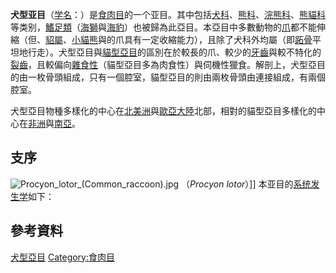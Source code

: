 {{Automatic taxobox
| name = 犬型亚目
| taxon = Caniformia
| fossil_range = {{Fossil range|42|0}}[[始新世|始新世]] - 現代
| image = Caniformia 2021 Montage.jpg
| image_width = 250px
| image_caption = 
| subordo_authority = [[Miklós_Kretzoi|Kretzoi]], 1943
| subdivision_ranks = [[科|科]]
| subdivision =
*†[[犬熊科|犬熊科]] Amphicyonidae
*[[犬科|犬科]] Canidae
*[[熊型下目|熊型下目]] Arctoidea
**[[熊总科|熊总科]] Ursoidea
***†[[半狗科|半狗科]] Hemicyonidae
***[[熊科|熊科]] Ursidae
**[[鼬总科|鼬总科]] Musteloidea
***[[小熊猫科|小熊猫科]] Ailuridae
***[[臭鼬科|臭鼬科]] Mephitidae
***[[鼬科|鼬科]] Mustelidae
***[[浣熊科|浣熊科]] Procyonidae
**[[鳍足类|鳍足类]] Pinnipedia
***†科 Semantoridae
***†[[海熊兽科|海熊兽科]] Enaliarctidae
***[[海狮总科|海狮总科]] Otarioidea
****[[海狮科|海狮科]] Otariidae
****[[海象科|海象科]] Odobenidae
***[[海豹总科|海豹总科]] Phocoidea
****†[[皮海豹科|皮海豹科]] Desmatophocidae
****[[海豹科|海豹科]] Phocidae
}}

'''犬型亚目'''（[[学名|学名]]：{{lang|la|Caniformia}}）是[[食肉目|食肉目]]的一个亚目。其中包括[[犬科|犬科]]、[[熊科|熊科]]、[[浣熊科|浣熊科]]、[[熊貓科|熊貓科]]等类别，[[鰭足類|鰭足類]]（[[海獅|海獅]]與[[海豹|海豹]]）也被歸為此亞目。本亞目中多數動物的[[爪|爪]]都不能伸縮（但{{link-en|魚貂|fisher (animal)}}{{r|Rhines}}、[[貂屬|貂屬]]{{r|Marten}}、[[小貓熊|小貓熊]]{{r|Roberts}}與{{link-en|蓬尾浣熊|Ring-tailed Cat}}{{r|Goldberg }}的爪具有一定收縮能力），且除了犬科外均屬{{link-en|躑行性|Plantigrade}}（即[[跖骨|跖骨]]平坦地行走）。犬型亞目與[[貓型亞目|貓型亞目]]的區別在於較長的爪、較少的[[牙齒|牙齒]]與較不特化的[[裂齒|裂齒]]，且較偏向[[雜食性|雜食性]]（貓型亞目多為肉食性）與伺機性獵食。解剖上，犬型亞目的{{link-en|耳骨泡|Tympanic part of the temporal bone}}由一枚骨頭組成，只有一個腔室，貓型亞目的則由兩枚骨頭由{{link-en|中隔|septum}}連接組成，有兩個腔室{{r|Ewer1973}}。

犬型亞目物種多樣化的中心在[[北美洲|北美洲]]與[[歐亞大陸|歐亞大陸]]北部，相對的貓型亞目多樣化的中心在[[非洲|非洲]]與[[南亞|南亞]]。

==支序==
[[Image:Procyon_lotor_(Common_raccoon).jpg|thumb]] （''Procyon lotor''）]]
本亚目的[[系统发生学|系统发生学]]如下{{r|Flynn}}：
{{clade | style=font-size:85%;line-height:125%
| label1 =    犬型亚目   
| 1 = {{clade
  | 1 = [[犬熊科|犬熊科]]† [[File:Ysengrinia.jpg|50px]]
  | 2 = [[犬科|犬科]] [[File:Dogs,_jackals,_wolves,_and_foxes_(Plate_XI).jpg|50px]]
  | label3 =    [[熊型下目|熊型下目]]   
  | 3 = {{clade
    | label1 =    [[熊總科|熊總科]]   
    | 1 = {{clade
      | 1 = [[半狗科|半狗科]]†
      | 2 = [[熊科|熊科]] [[File:UrsusNasutusWolf_white_background.jpg|50px]]
      }}
     | 2 = {{clade
      | label1 = [[鰭足類|鰭足類]]
       | 1 = {{clade
        | 1 = [[海熊獸屬|海熊獸屬]]† [[File:Enaliarctos_mealsi.JPG|50px]]
        | 2 = {{clade
          | label1 =    
          | 1 = [[海豹科|海豹科]] [[File:Cambridge_Natural_History_Mammalia_Fig_230_white_background.jpg|50px]]
          | 2 = {{clade
            | label1 =    
            | 1 = [[海獅科|海獅科]] [[File:NIE_1905_Seal_(white_background).jpg|50px]]
            | 2 = [[海象科|海象科]] [[File:Walrus_animal_male_detailed_photo_white_background.jpg|50px]]
            }}
          }}
        }}
      | label2 =    {{tsl|en|Musteloidea|鼬超科}}   
      | 2 = {{clade
        | label1 =    
        | 1 = [[小熊猫科|小熊猫科]] [[File:RedPandaFullBody_white_background.JPG|50px]]
        | 2 = {{clade
          | label1 =    
          | 1 = [[臭鼬科|臭鼬科]] [[File:Die_Säugthiere_in_Abbildungen_nach_der_Natur,_mit_Beschreibungen_(Plate_CXXI-)_(white_background).jpg|50px]]
          | 2 = {{clade
            | label1 =    
            | 1 = [[浣熊科|浣熊科]] [[File:Wild_animals_of_North_America,_intimate_studies_of_big_and_little_creatures_of_the_mammal_kingdom_(Page_410)_(white_background).jpg|50px]]
            | 2 = [[鼬科|鼬科]] [[File:Fitch_white_background.png|50px]]
            }}
          }}
        }}
      }}
    }}
  }}
}}

==參考資料==
{{Reflist|refs=
<ref name=Rhines>{{cite web | last = Rhines | first = C | year = 2003 | title = Martes pennanti (On-line) | publisher = Animal Diversity Web | accessdate = March 12, 2011 | url = http://animaldiversity.ummz.umich.edu/site/accounts/information/Martes_pennanti.html | archive-date = 2011-05-18 | archive-url = https://web.archive.org/web/20110518033559/http://animaldiversity.ummz.umich.edu/site/accounts/information/Martes_pennanti.html | dead-url = no }}</ref>
<ref name=Marten>{{cite web | title = American Marten | publisher = New York State Department of Environmental Conservation | url = http://www.dec.ny.gov/animals/45531.html | accessdate = March 2011 | archive-date = 2021-01-08 | archive-url = https://web.archive.org/web/20210108014724/https://www.dec.ny.gov/animals/45531.html | dead-url = no }}</ref>
<ref name=Roberts>{{cite journal | last1 = Roberts | first1 = M. S. | last2 = Gittleman | first2 = J. L. | title = Ailurus fulgens | journal = Mammalian Species | year = 1984 | issue = 222 | page = 3 | publisher = The American Society of Mammalogists | url = http://si-pddr.si.edu/dspace/bitstream/10088/4231/1/Roberts1984.pdf | accessdate = March 2011 | archive-date = 2013-05-15 | archive-url = https://web.archive.org/web/20130515022125/http://si-pddr.si.edu/dspace/bitstream/10088/4231/1/Roberts1984.pdf | dead-url = no }}</ref>
<ref name=Goldberg>{{cite web | last = Goldberg | first = J. | title = Bassariscus astutus (On-line) | publisher = Animal Diversity Web | year = 2003 | url = http://animaldiversity.ummz.umich.edu/site/accounts/information/Bassariscus_astutus.html | accessdate = March 2011 | archive-date = 2011-06-17 | archive-url = https://web.archive.org/web/20110617081543/http://animaldiversity.ummz.umich.edu/site/accounts/information/Bassariscus_astutus.html | dead-url = no }}</ref>
<ref name="Ewer1973">{{cite book|author=R. F. Ewer|title=The Carnivores|url=http://books.google.com/books?id=IETMd3-lSlkC&printsec=frontcover#v=onepage&q=canoidea&f=false|accessdate=9 January 2013|year=1973|publisher=Cornell University Press|isbn=978-0-8014-8493-3|archive-date=2014-07-07|archive-url=https://web.archive.org/web/20140707080020/http://books.google.com/books?id=IETMd3-lSlkC&printsec=frontcover#v=onepage&q=canoidea&f=false|dead-url=no}}</ref>
<ref name="Flynn">{{Cite journal |author=Flynn, J. J.; Finarelli, J. A.; Zehr, S.; Hsu, J.; Nedbal, M. A. |title=Molecular phylogeny of the Carnivora (Mammalia): Assessing the impact of increased sampling on resolving enigmatic relationships |url=https://archive.org/details/sim_systematic-biology_2005-04_54_2/page/317 |doi=10.1080/10635150590923326 |journal=Systematic Biology |volume=54 |issue=2 |pages=317–37 |year=2005 |pmid=16012099}}</ref>
}}

{{Carnivora|C.}}

{{Taxonbar|from=Q27414}}
{{Authority control}}

[[Category:犬型亞目|]]
[[Category:食肉目|Category:食肉目]]